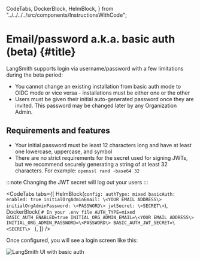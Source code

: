   CodeTabs,
  DockerBlock,
  HelmBlock,
} from "../../../../src/components/InstructionsWithCode";

# Email/password a.k.a. basic auth (beta) {#title}

LangSmith supports login via username/password with a few limitations during the beta period:

- You cannot change an existing installation from basic auth mode to OIDC mode or vice versa - installations must be either one or the other
- Users must be given their initial auto-generated password once they are invited. This password may be changed later by any Organization Admin.

## Requirements and features

- Your initial password must be least 12 characters long and have at least one lowercase, uppercase, and symbol
- There are no strict requirements for the secret used for signing JWTs, but we recommend securely generating a string of at least 32 characters. For example: `openssl rand -base64 32`

:::note
Changing the JWT secret will log out your users
:::

<CodeTabs
  tabs={[
    HelmBlock(`config:
  authType: mixed
  basicAuth:
    enabled: true
    initialOrgAdminEmail: \<YOUR EMAIL ADDRESS\>
    initialOrgAdminPassword: \<PASSWORD\>
    jwtSecret: \<SECRET\>`),
    DockerBlock(
      `# In your .env file
AUTH_TYPE=mixed
BASIC_AUTH_ENABLED=true
INITIAL_ORG_ADMIN_EMAIL=\<YOUR EMAIL ADDRESS\>
INITIAL_ORG_ADMIN_PASSWORD=\<PASSWORD\>
BASIC_AUTH_JWT_SECRET=\<SECRET\>
    `
    ),
  ]}
/>

Once configured, you will see a login screen like this:

![LangSmith UI with basic auth](../static/langsmith_ui_basic_auth.png)
